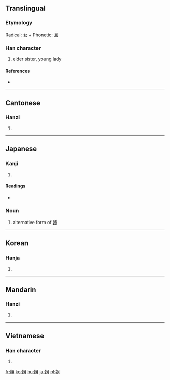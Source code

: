 ==Translingual==
===Etymology===
Radical: [[女]] + Phonetic: [[且]]

===Han character===
{{Han char|rn=38|rad=女|as=05|sn=8|four=4741<sub>0</sub>|canj=女月一 (VBM)}}

# elder sister, young lady

====References====
* {{Han ref|kx=0258.270|dkj=06172|dj=0524.040|hdz=21036.080|uh=59D0|ud=22992|bh=A96A|bd=43370}}

----

==Cantonese==

===Hanzi===
{{yue-hanzi|jyut=|y=je2}}

# {{defn|Cantonese|sort=女05}}

----

==Japanese==

===Kanji===
{{ja-kanji|grade=|rs=女05}}

# {{defn|Japanese}}

====Readings====
* {{ja-readings|on=[[そ]] (so), [[しゃ]] (sha)|kun=[[あね]] (ane), [[あねご]] (anego)}}

===Noun===
{{ja-noun|k|hira=あね|rom=ane}}
# alternative form of [[姉]]

----

==Korean==

===Hanja===
{{ko-hanja|hangeul=저|rv=jeo|mr=chŏ}}

# {{defn|Korean|sort=女05}}

----

==Mandarin==

===Hanzi===
{{cmn-hanzi|pin=[[jiě]] ([[jie3]])|wg=chieh<sup>3</sup>}}

# {{defn|Mandarin|sort=女05}}

----

==Vietnamese==

===Han character===
{{vi-hantu|[[tả]], [[thư]]|rs=女05}}

# {{defn|Vietnamese|sort=女05}}

[[fr:姐]]
[[ko:姐]]
[[hu:姐]]
[[ja:姐]]
[[pl:姐]]